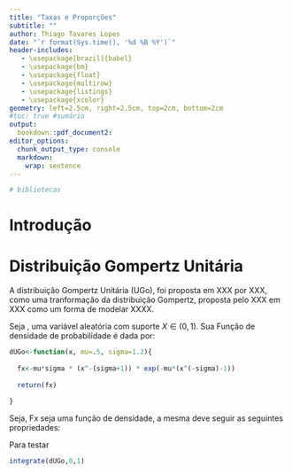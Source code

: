 ```yaml
---
title: "Taxas e Proporções"
subtitle: ""
author: Thiago Tavares Lopes
date: "`r format(Sys.time(), '%d %B %Y')`"
header-includes:
   - \usepackage[brazil]{babel}
   - \usepackage{bm}
   - \usepackage{float}
   - \usepackage{multirow}
   - \usepackage{listings}
   - \usepackage{xcolor}
geometry: left=2.5cm, right=2.5cm, top=2cm, bottom=2cm
#toc: true #sumário
output:
  bookdown::pdf_document2:
editor_options:
  chunk_output_type: console
  markdown: 
    wrap: sentence
---
```


```{=latex}
\lstset{
  language=R,
  basicstyle=\ttfamily\small,
  backgroundcolor=\color{gray!10},
  frame=single,
  breaklines=true,
  keywordstyle=\color{blue}\bfseries,
  commentstyle=\color{gray}\itshape,
  stringstyle=\color{orange}
}
```


```r

# bibliotecas


```


# Introdução 




# Distribuição Gompertz Unitária


A distribuição Gompertz Unitária (UGo), foi proposta em XXX por XXX, como uma tranformação da distribuição Gompertz, proposta pelo XXX em XXX como um forma de modelar XXXX. \par

Seja \textbf{X}, uma variável aleatória com suporte $X\in(0,1)$. Sua Função de densidade de probabilidade é dada por:

\begin{equation}
 f(x|\mu;\sigma) = \mu \sigma x^{-(\sigma+1)} exp{[-\mu(x^(-\sigma)-1)]}
\end{equation}



```r

dUGo<-function(x, mu=.5, sigma=1.2){
  
  fx<-mu*sigma * (x^-(sigma+1)) * exp(-mu*(x^(-sigma)-1))
  
  return(fx)

}
```

Seja, Fx seja uma função de densidade, a mesma deve seguir as seguintes propriedades:

Para testar 

```r

integrate(dUGo,0,1) 

```


